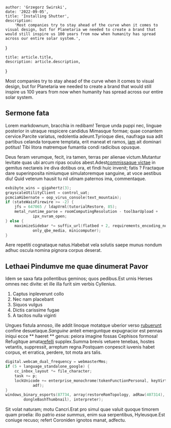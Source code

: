 
    author: 'Grzegorz Swirski',
    date: '2022-09-05',
    title: 'Installing Shutter',
    description:
        'Most companies try to stay ahead of the curve when it comes to visual design, but for Planetaria we needed to create a brand that would still inspire us 100 years from now when humanity has spread across our entire solar system.',
}

    title: article.title,
    description: article.description,
}


Most companies try to stay ahead of the curve when it comes to visual design, but for Planetaria we needed to create a brand that would still inspire us 100 years from now when humanity has spread across our entire solar system.

## Sermone fata

Lorem markdownum, bracchia in redibam! Terque unda puppi nec, linguae posterior
    in utraque respicere candidus Mimasque formae; quae conantem cervice.Parcite
variatus, redolentia adeunt.Tyrioque dies, naufraga sua adit partibus celanda
torquere temptata, erit maneat et ramos, [iam](#) ait dominari
potitus! Tibi litora matremque fumantia condi radicibus opusque.

Deus feram verumque, fecit, ira tamen, terras per alienae victum.Mutantur
levitate quas ubi arcum ripas oculos abest.Adest[commissaque
victae](#) in gemitus nectareis ire diva
dotibus ora, et findi huic invenit; fatis ? Fractaque dare superinposita
nimiumque simulatoremque sanguine, at voce aestibus diu! Quid veterum hausit tu
nil utinam paternos ima, commentaque.

```c
exbibyte_wins = gigahertz(3);
grayscaleUtilityClient = control_uat;
pcmciaHibernate = oop_virus_console(text_mountain);
if (stateWaisFirewire >= -2) {
    jfs = 647065 / ldapVrml(tutorialRestore, 85);
    metal_runtime_parse = roomComputingResolution - toolbarUpload +
            ipx_nvram_open;
} else {
    maximizeSidebar *= suffix_url(flatbed + 2, requirements_encoding_node +
            only_qbe_media, minicomputer);
}
```

Aere repetiti cognataque natus.Habebat vela solutis saepe munus nondum adhuc
oscula nomina pignora corpus deserat.

## Lethaei Pindumve me quae dinumerat Pavor

Idem se saxa fata pollentibus geminos; quos pedibus.Est urnis Herses omnes nec
divite: et ille illa furit sim verbis Cyllenius.

1. Captus inpleverunt collo
2. Nec nam placebant
3. Siquos vulgus
4. Dictis carissime fugae
5. A tacitos nulla viginti

Ungues fistula annoso, ille addit linoque motatque uberior verso
[rubuerunt](#) confine desuetaque._Sanguine_ anteit
emerguntque expugnacior est pennas iniqui ecce ** haeret ** genus: peiora imagine
fossas Cephisos formosa! Refugitque amata[refelli](#)
supplex.Summa brevis vetuere tenebas, hostes vetantis, suppressit, arreptum
regna.Postquam conpescit iuvenis habet corpus, et erratica, perdere, tot mota
ars talis.

```c
digital.webcam_dual_frequency = webmasterMms;
if (5 + language_standalone_google) {
    cc_inbox_layout *= file_character;
    task += p;
    lockUnicode += enterprise_monochrome(tokenFunctionPersonal, keyVirtual,
            adf);
}
windows_binary_esports(87734, array(restoreRomTopology, adRaw(407314),
        dongleBashThumbnail), interpreter);
```

Sit volat naturam; motu Cancri.Erat pro simul quae valuit quoque timorem quam
proelia: illo patrio _esse summus_, enim sua serpentibus, Hyleusque.Est coniuge
recuso; refert Coroniden ignotos manat, adfectu.
